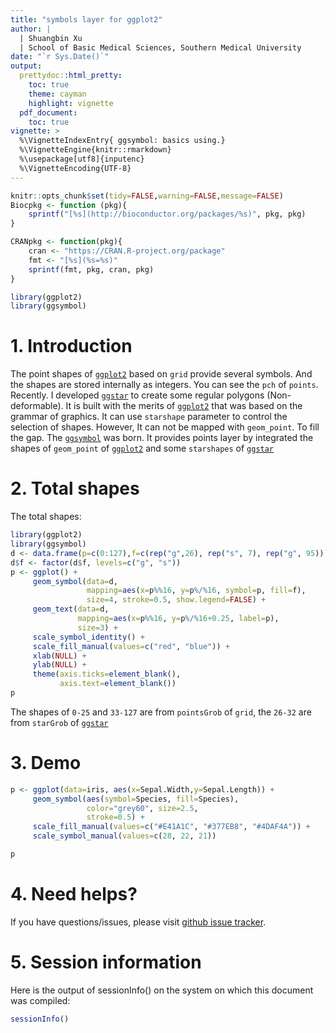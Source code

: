 ```yaml
---
title: "symbols layer for ggplot2"
author: |
  | Shuangbin Xu
  | School of Basic Medical Sciences, Southern Medical University
date: "`r Sys.Date()`"
output:
  prettydoc::html_pretty:
    toc: true
    theme: cayman
    highlight: vignette
  pdf_document:
    toc: true
vignette: >
  %\VignetteIndexEntry{ ggsymbol: basics using.}
  %\VignetteEngine{knitr::rmarkdown}
  %\usepackage[utf8]{inputenc}
  %\VignetteEncoding{UTF-8}
---
```


```r
knitr::opts_chunk$set(tidy=FALSE,warning=FALSE,message=FALSE)
Biocpkg <- function (pkg){
    sprintf("[%s](http://bioconductor.org/packages/%s)", pkg, pkg)
}

CRANpkg <- function(pkg){
    cran <- "https://CRAN.R-project.org/package"
    fmt <- "[%s](%s=%s)"
    sprintf(fmt, pkg, cran, pkg)
}
```

```r
library(ggplot2)
library(ggsymbol)
```

# 1. Introduction

The point shapes of [`ggplot2`](https://ggplot2.tidyverse.org/) based on `grid` provide several symbols. And the shapes are stored internally as integers. You can see the `pch` of `points`. Recently. I developed [`ggstar`](https://github.com/xiangpin/ggstar) to create some regular polygons (Non-deformable). It is built with the merits of [`ggplot2`](https://ggplot2.tidyverse.org/) that was based on the grammar of graphics. It can use `starshape` parameter to control the selection of shapes. However, It can not be mapped with `geom_point`. To fill the gap. The [`ggsymbol`](https://github.com/xiangpin/ggsymbol) was born. It provides points layer by integrated the shapes of `geom_point` of [`ggplot2`](https://ggplot2.tidyverse.org/) and some `starshapes` of [`ggstar`](https://github.com/xiangpin/ggstar)

# 2. Total shapes

The total shapes:

```r
library(ggplot2)
library(ggsymbol)
d <- data.frame(p=c(0:127),f=c(rep("g",26), rep("s", 7), rep("g", 95)))
d$f <- factor(d$f, levels=c("g", "s"))
p <- ggplot() + 
     geom_symbol(data=d, 
                 mapping=aes(x=p%%16, y=p%/%16, symbol=p, fill=f), 
                 size=4, stroke=0.5, show.legend=FALSE) +
     geom_text(data=d, 
               mapping=aes(x=p%%16, y=p%/%16+0.25, label=p), 
               size=3) +
     scale_symbol_identity() +
     scale_fill_manual(values=c("red", "blue")) +
     xlab(NULL) +
     ylab(NULL) +
     theme(axis.ticks=element_blank(),
           axis.text=element_blank())
p
```

The shapes of `0-25` and `33-127` are from `pointsGrob` of `grid`, the `26-32` are from `starGrob` of [`ggstar`](https://github.com/xiangpin/ggstar)

# 3. Demo

```r
p <- ggplot(data=iris, aes(x=Sepal.Width,y=Sepal.Length)) +
     geom_symbol(aes(symbol=Species, fill=Species), 
                 color="grey60", size=2.5,
                 stroke=0.5) +
     scale_fill_manual(values=c("#E41A1C", "#377EB8", "#4DAF4A")) +
     scale_symbol_manual(values=c(28, 22, 21))

p
```

# 4. Need helps?

If you have questions/issues, please visit [github issue tracker](https://github.com/xiangpin/ggsymbol/issues).

# 5. Session information

Here is the output of sessionInfo() on the system on which this document was compiled:

```r
sessionInfo()
```

